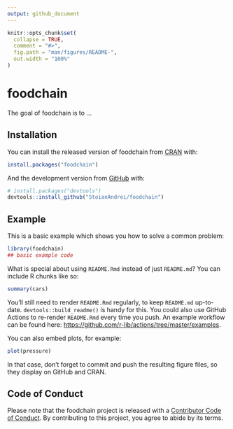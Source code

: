 ```yaml
---
output: github_document
---
```


<!-- README.md is generated from README.Rmd. Please edit that file -->

```r
knitr::opts_chunk$set(
  collapse = TRUE,
  comment = "#>",
  fig.path = "man/figures/README-",
  out.width = "100%"
)
```

# foodchain

<!-- badges: start -->
<!-- badges: end -->

The goal of foodchain is to ...

## Installation

You can install the released version of foodchain from [CRAN](https://CRAN.R-project.org) with:

``` r
install.packages("foodchain")
```

And the development version from [GitHub](https://github.com/) with:

``` r
# install.packages("devtools")
devtools::install_github("StoianAndrei/foodchain")
```
## Example

This is a basic example which shows you how to solve a common problem:

```r
library(foodchain)
## basic example code
```

What is special about using `README.Rmd` instead of just `README.md`? You can include R chunks like so:

```r
summary(cars)
```

You'll still need to render `README.Rmd` regularly, to keep `README.md` up-to-date. `devtools::build_readme()` is handy for this. You could also use GitHub Actions to re-render `README.Rmd` every time you push. An example workflow can be found here: <https://github.com/r-lib/actions/tree/master/examples>.

You can also embed plots, for example:

```r
plot(pressure)
```

In that case, don't forget to commit and push the resulting figure files, so they display on GitHub and CRAN.

## Code of Conduct
  
  Please note that the foodchain project is released with a [Contributor Code of Conduct](https://contributor-covenant.org/version/2/0/CODE_OF_CONDUCT.html). By contributing to this project, you agree to abide by its terms.
